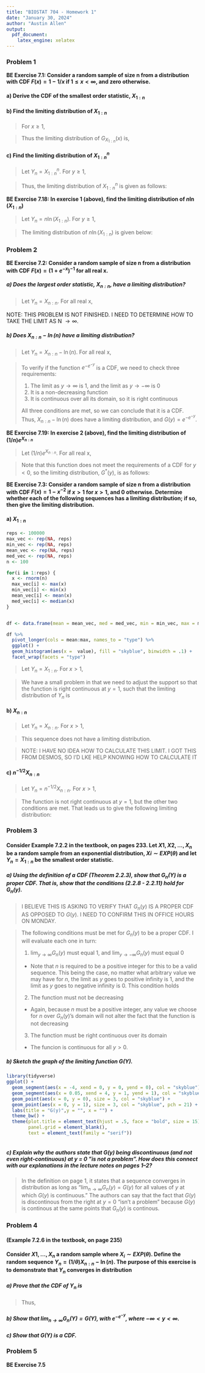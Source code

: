 ```yaml
---
title: "BIOSTAT 704 - Homework 1"
date: "January 30, 2024"
author: "Austin Allen"
output:
  pdf_document:
    latex_engine: xelatex
---
```


### Problem 1

**BE Exercise 7.1: Consider a random sample of size n from a distribution with CDF $F(x) = 1 - 1/x$ if $1 \le x < \infty$, and zero otherwise.**

#### a) Derive the CDF of the smallest order statistic, $X_{1:n}$


\begin{align*}
G_n(y) &= P(Y_n \le y)\\
&= 1 - P(Y_n > y)\\
&= 1 - P(X_{1:n} > y)\\
&= 1 - P(X_1 > y, X_2 > y,...,X_n > y)\\
&= 1 - P(X_1 > y)P(X_2 > y)...P(X_n > y)\\
&= 1 - [P(X_i > y)]^n\\
&= 1 - [1 - P(X_i \le y)]^n\\
&= 1 - [1 - F_{X}(x)]^n\\
&= 1 - [1 - (1 - 1/x)]^n\\
&= 1 - (1/x)^n\\
G_{X_{1:n}}(x) &= 
\begin{cases}
  1 - \frac{1}{x^n}, &\text{ for } x \ge 1\\
  0, &\text{ otherwise}
\end{cases}
\end{align*}

#### b) Find the limiting distribution of $X_{1:n}$


> For $x \ge 1$,

\begin{align*}
\lim_{n \to \infty} 1 - 1/x^n &= 1
\end{align*}

> Thus the limiting distribution of $G_{X_{1:n}}(x)$ is, 

\begin{align*}
G(y) &= 
\begin{cases}
  1, &\text{ for } x \ge 1\\
  0, &\text{ otherwise}
\end{cases}
\end{align*}

\newpage

#### c) Find the limiting distribution of $X_{1:n}^n$


> Let $Y_n = X_{1:n}^n$. For $y \ge 1$,

\begin{align*}
G_n(y) &= P(Y_n \le y)\\
&= P(X_{1:n}^n \le y)\\
&= P(X_{1:n} \le y^{1/n})\\
&= 1 - (\frac{1}{y^{1/n}})^n\\
&= 1 - \frac{1}{y}\\
\lim_{n \to \infty} 1 - \frac{1}{y} &= 1 - \frac{1}{y}
\end{align*}

> Thus, the limiting distribution of $X_{1:n}^n$ is given as follows:

\begin{align*}
G(y) &= 
\begin{cases}
1 - \frac{1}{y}, \quad y \ge 1\\
0, \quad \quad \quad \text{otherwise}
\end{cases}
\end{align*}


**BE Exercise 7.18: In exercise 1 (above), find the limiting distribution of $n \ln(X_{1:n})$**

> Let $Y_n = n \ln(X_{1:n})$. For $y \ge 1$, 

\begin{align*}
G_n(y) &= P(Y_n \le y)\\
&= P(n \ln (X_{1:n}) \le y)\\
&= P(\ln(X_{1:n}) \le \frac{y}{n})\\
&= P(X_{1:n} \le e^{y/n})\\
&= 1 - (\frac{1}{e^{\frac{y}{n}}})^n\\
&= 1 - e^{-y}
\end{align*}


> The limiting distribution of $n \ln (X_{1:n})$ is given below: 

\begin{align*}
G(y) &= 
\begin{cases}
1 - e^{-y}, \quad y \ge 1\\
0, \quad \quad \quad  \text{  otherwise}
\end{cases}
\end{align*}

\newpage

### Problem 2

**BE Exercise 7.2: Consider a random sample of size n from a distribution with CDF $F(x) = (1 + e^{-x})^{-1}$ for all real x.**

##### a) Does the largest order statistic, $X_{n:n}$, have a limiting distribution?

> Let $Y_n = X_{n:n}$. For all real x, 

\begin{align*}
G_n(y) &= P(Y_n \le y)\\
&= P(X_{n:n} \le y)\\
&= P(X_1 \le y, X_2 \le y, ..., X_n \le y)\\
&= P(X_1 \le y)P(X_2 \le y)...P(X_n \le y)\\
&= [P(X_i \le y)]^n\\
&= [(1 - e^{-y})^{-1}]^n\\
&= (1 - e^{-y})^{-n}
\end{align*}

NOTE: THIS PROBLEM IS NOT FINISHED. I NEED TO DETERMINE HOW TO TAKE THE LIMIT AS N $\rightarrow \infty$. 



##### b) Does $X_{n:n} - \ln (n)$ have a limiting distribution? 

> Let $Y_n = X_{n:n} - \ln(n)$. For all real x, 

\begin{align*}
G_n(y) &= P(Y_n \le y)\\
&= P(X_{n:n} - \ln(n) \le y)\\
&= P(X_{n:n} \le y + \ln(n))\\
&= P(X_1 \le y + \ln(n), X_2 \le y + \ln(n), ..., X_n \le y + \ln(n))\\
&= P(X_1 \le y + \ln(n))P(X_2 \le y + \ln(n))...P(X_n \le y + \ln(n))\\
&= [P(X_i \le y + \ln(n))]^n\\
&= [(1 - e^{-y - \ln(n)})^{-1}]^n\\
&= (1 - e^{-y - \ln(n)})^{-n}\\
&= (1 - e^{-y}e^{-\ln(n)})^{-n}\\
&= (1 - \frac{e^{-y}}{n})^{-n}\\
\lim_{n \to \infty} (1 - \frac{e^{-y}}{n})^{-n} &= e^{-e^{-y}}
\end{align*}

> To verify if the function $e^{-e^{-y}}$ is a CDF, we need to check three requirements:
> 
> 1. The limit as $y \rightarrow \infty$ is 1, and the limit as $y \rightarrow - \infty$ is 0
> 2. It is a non-decreasing function
> 3. It is continuous over all its domain, so it is right continuous
> 
> All three conditions are met, so we can conclude that it is a CDF. Thus, $X_{n:n} - \ln (n)$ does have a limiting distribution, and $G(y) = e^{-e^{-y}}$. 

**BE Exercise 7.19: In exercise 2 (above), find the limiting distribution of $(1/n) e^{X_{n:n}}$**

> Let $(1/n) e^{X_{n:n}}$. For all real x, 

\begin{align*}
G_n(y) &= P(Y_n \le y)\\
&= P(1/n e^{X_{n:n}} \le y)\\
&= P(X_{n:n} \le \ln(n y))\\
&= [(1 + e^{- \ln(n y)})^{-1}]^n\\
&= (1 + \frac{1}{n y})^{-n}\\
&= e^{-1/y}
\end{align*}

> Note that this function does not meet the requirements of a CDF for $y < 0$, so the limiting distribution, $G^*(y)$, is as follows:

\begin{align*}
\begin{cases}
  e^{-1/y}, \quad \text{y \ge 0}\\
  0, \quad \quad \quad \text{otherwise}
\end{cases}
\end{align*}

**BE Exercise 7.3: Consider a random sample of size n from a distribution with CDF $F(x) =  1 - x^{-2}$ if $x >1$ for $x>1$, and 0 otherwise. Determine whether each of the following sequences has a limiting distribution; if so, then give the limiting distribution.**

#### a) $X_{1:n}$

```r
reps <- 100000
max_vec <- rep(NA, reps)
min_vec <- rep(NA, reps)
mean_vec <- rep(NA, reps)
med_vec <- rep(NA, reps)
n <- 100

for(i in 1:reps) {
  x <- rnorm(n)
  max_vec[i] <- max(x)
  min_vec[i] <- min(x)
  mean_vec[i] <- mean(x)
  med_vec[i] <- median(x)
}


df <- data.frame(mean = mean_vec, med = med_vec, min = min_vec, max = max_vec) 

df %>% 
  pivot_longer(cols = mean:max, names_to = "type") %>% 
  ggplot() + 
  geom_histogram(aes(x =  value), fill = "skyblue", binwidth = .1) +
  facet_wrap(facets = "type")

```

> Let $Y_n = X_{1:n}$. For $x > 1$, 

\begin{align*}
G_n(y) &= P(Y_n \le y)\\
&= P(X_{1:n} \le y)\\
&= 1 - P(X_{1:n} > y)\\
&= 1 - P(X_1 > y, X_2 > y, ..., X_n > y)\\
&= 1 - P(X_1 > y)P(X_2>y)...P(X_n>y)\\
&= 1 - [P(X_i > y)]^n\\
&= 1 - [1 - P(X_i \le y)]^n\\
&= 1 - [1 - (1 - x^{-2})]^n\\
&= 1 - [y^{-2}]^n\\
&= 1 - y^{-2n}\\
\lim_{n \to \infty} 1- y^{-2n} &= 1
\end{align*}

> We have a small problem in that we need to adjust the support so that the function is right continuous at $y = 1$, such that the limiting distribution of $Y_n$ is 

\begin{align*}
G^*(y) &= 
\begin{cases}
  1, \quad y \ge 1\\
  0, \quad \text{otherwise}
\end{cases}
\end{align*}

#### b) $X_{n:n}$

> Let $Y_n = X_{n:n}$. For $x> 1$, 

\begin{align*}
G_n(y) &= P(Y_n \le y)\\
&= P(X_{n:n} \le y)\\
&= P(X_1 \le y, X_2 \le y, ..., X_n \le y)\\
&= P(X_1 \le y)P(X_2 \le y)...P(X_n \le y)\\
&= [P(X_i \le y)]^n\\
&= [1 - y^{-2}]^n\\
\lim_{n \to \infty} (1 - x^{-2})^n &= 0
\end{align*}

> This sequence does not have a limiting distribution. 

> NOTE: I HAVE NO IDEA HOW TO CALCULATE THIS LIMIT. I GOT THIS FROM DESMOS, SO I'D LKE HELP KNOWING HOW TO CALCULATE IT



#### c) $n^{-1/2}X_{n:n}$

> Let $Y_n = n^{-1/2}X_{n:n}$. For $x> 1$, 

\begin{align*}
G_n(y) &= P(Y_n \le y)\\
&= P(n^{-1/2}X_{n:n} \le y)\\
&= P(X_{n:n} \le n^{1/2}y)\\
&= P(X_1 \le n^{1/2}y, X_2 \le n^{1/2}y, ..., X_n \le n^{1/2}y)\\
&= P(X_1 \le n^{1/2}y)P(X_2 \le n^{1/2}y)...P(X_n \le n^{1/2}y)\\
&= [P(X_i \le n^{1/2}y)]^n\\
&= [1 - (n^{1/2}y)^{-2}]^n\\
&= [1 - \frac{1}{n y^2}]^n\\
\lim_{n \to \infty} [1 - \frac{1}{n y^2}]^n &= e^{-1/y^2}
\end{align*}

> The function is not right continuous at $y = 1$, but the other two conditions are met. That leads us to give the following limiting distribution:

\begin{align*}
G^*(y) &= 
\begin{cases}
  e^{-1/y^2}, \quad y \ge 1\\
  0, \quad \quad \quad \text{otherwise}
\end{cases}
\end{align*}

\newpage

### Problem 3

#### Consider Example 7.2.2 in the textbook, on pages 233. Let $X1, X2, . . . , X_n$ be a random sample from an exponential distribution, $Xi \sim EXP(\theta)$ and let $Y_n = X_{1:n}$ be the smallest order statistic.

##### a) Using the definition of a CDF (Theorem 2.2.3), show that $G_n(Y)$ is a proper CDF. That is, show that the conditions (2.2.8 - 2.2.11) hold for $G_n(y)$.

> I BELIEVE THIS IS ASKING TO VERIFY THAT $G_n(y)$ IS A PROPER CDF AS OPPOSED TO $G(y)$. I NEED TO CONFIRM THIS IN OFFICE HOURS ON MONDAY.

\begin{align*}
G_n(y) &= P(Y_n \le y)\\
&= P(X_{1:n}\le y)\\
&= 1 - P(X_{1:n} > y)\\
&= 1 - P(X_1 > y, X_2 > y,...,X_n > y)\\
&= 1 - P(X_1 > y)P(X_2 > y)...P(X_n > y)\\
&= 1 - [P(X_i > y)]^n\\
&= 1 - [1 - P(X_i \le y)]^n\\
&= 1 - [1 - (1 - e^{-y/\theta})]^n\\
&= 1 - e^{-ny/\theta}
\end{align*}

> The following conditions must be met for $G_n(y)$ to be a proper CDF. I will evaluate each one in turn:
> 
> 1. $\lim_{y \to \infty} G_n(y)$ must equal 1, and $\lim_{y \to - \infty} G_n(y)$ must equal 0
> - Note that $n$ is required to be a positive integer for this to be a valid sequence. This being the case, no matter what arbitrary value we may have for $n$, the limit as $y$ goes to positive infinity is 1, and the limit as $y$ goes to negative infinity is 0. This condition holds
> 2. The function must not be decreasing
>   - Again, because $n$ must be a positive integer, any value we choose for $n$ over $G_n(y)$'s domain will not alter the fact that the function is not decreasing
> 3. The function must be right continuous over its domain
>   - The funcion is continuous for all $y > 0$.

##### b) Sketch the graph of the limiting function $G(Y)$. 


```r
library(tidyverse)
ggplot() +
  geom_segment(aes(x = -4, xend = 0, y = 0, yend = 0), col = "skyblue") + 
  geom_segment(aes(x = 0.05, xend = 4, y = 1, yend = 1), col = "skyblue") +
  geom_point(aes(x = 0, y = 0), size = 3, col = "skyblue") +
  geom_point(aes(x = 0, y = 1), size = 3, col = "skyblue", pch = 21) +
  labs(title = "G(y)",y = "", x = "") +
  theme_bw() +
  theme(plot.title = element_text(hjust = .5, face = "bold", size = 15),
        panel.grid = element_blank(),
        text = element_text(family = "serif")) 



```


##### c) Explain why the authors state that G(y) being discontinuous (and not even right-continuous) at y = 0 ”is not a problem”. How does this connect with our explanations in the lecture notes on pages 1–2?


> In the definition on page 1, it states that a sequence converges in distribution as long as "$\lim_{n \to \infty} G_n(y) = G(y)$ for all values of $y$ at which $G(y)$ is continuous." The authors can say that the fact that $G(y)$ is discontinous from the right at $y = 0$ "isn't a problem" because $G(y)$ is continous at the same points that $G_n(y)$ is continous. 


\newpage 

### Problem 4


#### (Example 7.2.6 in the textbook, on page 235)


#### Consider $X1, . . . , X_n$ a random sample where $X_i ∼ EXP(θ)$. Define the random sequence $Y_n = (1/θ)X_{n:n} − \ln(n)$. The purpose of this exercise is to demonstrate that $Y_n$ converges in distribution

##### a) Prove that the CDF of $Y_n$ is 

\begin{align*}
G_n(Y) &=
\begin{cases}
  \left[ 1 - \frac{1}{n} e^{-y} \right]^n, & \text{when } y > - \ln(n) \\
  0, & \text{otherwise}
\end{cases}
\end{align*}


\begin{align*}
G_n(Y) &= P(Y_n \le y)\\
&= P((1/θ)X_{n:n} − \ln(n) \le y)\\
&= P(X_{n:n} \le \theta y + \theta \ln(n))\\
&= P(X_1 \le \theta y + \theta \ln(n), ..., X_n \le \theta y + \theta \ln(n))\\
&= P(X_1 \le \theta y + \theta \ln(n))...P(X_n \le \theta y + \theta \ln(n))\\
&= [F( \theta y + \theta \ln(n))]^n\\
&= [1 - e^{- 1/\theta(\theta y + \theta \ln(n))}]^n\\
&= [1 - e^{-y - \ln (n)}]^n\\
&= [1 - e^ye^{\ln(n)}]^n\\
&= [1 - \frac{1}{n}e^{-y}]^n
\end{align*}

> Thus, 

\begin{align*}
G_n(Y) &=
\begin{cases}
  \left[ 1 - \frac{1}{n} e^{-y} \right]^n, & \text{when } y > 0 \\
  0, & \text{otherwise}
\end{cases}
\end{align*}

##### b) Show that $\lim_{n \to \infty} G_n(Y) = G(Y)$, with $e^{-e^{-y}}$, where $- \infty < y < \infty$. 


















##### c) Show that $G(Y)$ is a CDF. 

\newpage

### Problem 5

**BE Exercise 7.5**

